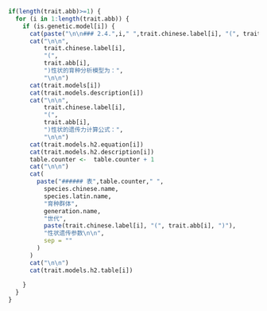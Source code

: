 ```{r Trait.models,results='asis'}
if(length(trait.abb)>=1) {
  for (i in 1:length(trait.abb)) {
    if (is.genetic.model[i]) {
      cat(paste("\n\n### 2.4.",i," ",trait.chinese.label[i], "(", trait.abb[i], ")性状", "\n", sep = ""))
      cat("\n\n",
          trait.chinese.label[i],
          "(",
          trait.abb[i],
          ")性状的育种分析模型为：",
          "\n\n")
      cat(trait.models[i])
      cat(trait.models.description[i])
      cat("\n\n",
          trait.chinese.label[i],
          "(",
          trait.abb[i],
          ")性状的遗传力计算公式：",
          "\n\n")
      cat(trait.models.h2.equation[i])
      cat(trait.models.h2.description[i])
      table.counter <-  table.counter + 1
      cat("\n\n")
      cat(
        paste("###### 表",table.counter," ",
          species.chinese.name,
          species.latin.name,
          "育种群体",
          generation.name,
          "世代",
          paste(trait.chinese.label[i], "(", trait.abb[i], ")"),
          "性状遗传参数\n\n",
          sep = ""
        )
      )
      cat("\n\n")
      cat(trait.models.h2.table[i])
      
    }
  }
}
```





